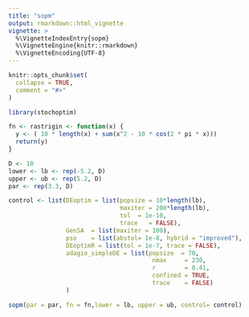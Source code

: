 ```yaml
---
title: "sopm"
output: rmarkdown::html_vignette
vignette: >
  %\VignetteIndexEntry{sopm}
  %\VignetteEngine{knitr::rmarkdown}
  %\VignetteEncoding{UTF-8}
---
```


```r
knitr::opts_chunk$set(
  collapse = TRUE,
  comment = "#>"
)
```

```r
library(stochoptim)
```

```r
fn <- rastrigin <- function(x) {
  y <- ( 10 * length(x) + sum(x^2 - 10 * cos(2 * pi * x)))
  return(y)
}

D <- 10
lower <- lb <- rep(-5.2, D)
upper <- ub <- rep(5.2, D)
par <- rep(3.3, D)
```

```r
control <- list(DEoptim = list(popsize = 10*length(lb),
                               maxiter = 200*length(lb),
                               tol  = 1e-10,
                               trace   = FALSE), 
                GenSA  = list(maxiter = 100),
                pso    = list(abstol= 1e-8, hybrid = "improved"),
                DEoptimR = list(tol = 1e-7, trace = FALSE),
                adagio_simpleDE = list(popsize  = 70, 
                                        nmax     = 230,
                                        r        = 0.41, 
                                        confined = TRUE, 
                                        trace    = FALSE)
                )

sopm(par = par, fn = fn,lower = lb, upper = ub, control= control)
```

